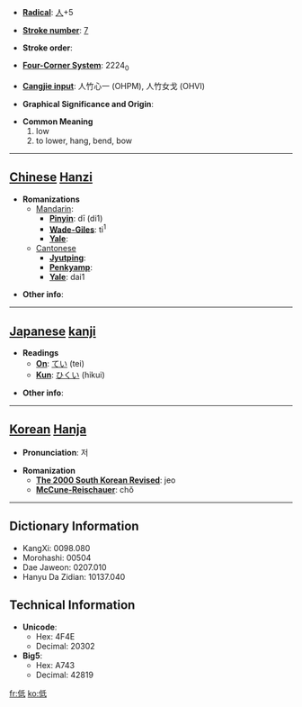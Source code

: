 * '''[[Wiktionary:Chinese radical index| Radical]]''': [[Wiktionary:Chinese radical index 人|人]]+5

* '''[[Wiktionary:Chinese total strokes index|Stroke number]]''': [[Wiktionary:Chinese total strokes index 7|7]]

* '''Stroke order''': 

* '''[[Wiktionary:Chinese four corner index|Four-Corner System]]''': 2224<sub>0</sub>

* '''[[Wiktionary:Chinese Cangjie index|Cangjie input]]''': 人竹心一 (OHPM), 人竹女戈 (OHVI)

* '''Graphical Significance and Origin''': 

* '''Common Meaning'''
*#low
*# to lower, hang, bend, bow


----

== [[Chinese]] [[Hanzi]] ==

* '''Romanizations'''
** [[Mandarin]]:
*** '''[[Pinyin]]''': dī (di1)
*** '''[[Wade-Giles]]''': ti<sup>1</sup>
*** '''[[Yale]]''': 
**[[Cantonese]]
***'''[[Jyutping]]''':
***'''[[Penkyamp]]''': 
***'''[[Yale]]''': dai1

* '''Other info''': 

----

== [[Japanese]] [[kanji]] ==

* '''Readings'''
** '''[[On]]''': [[てい]] (tei)
** '''[[Kun]]''': [[ひくい]] (hikui)

* '''Other info''':  

----

== [[Korean]] [[Hanja]] ==

* '''Pronunciation''': 저

* '''Romanization'''
** '''[[The 2000 South Korean Revised Romanization|The 2000 South Korean Revised]]''': jeo
** '''[[McCune-Reischauer]]''': chŏ

----

== Dictionary Information ==

* KangXi: 0098.080
* Morohashi: 00504
* Dae Jaweon: 0207.010
* Hanyu Da Zidian: 10137.040

== Technical Information ==

* '''Unicode''':
** Hex: 4F4E
** Decimal: 20302
* '''Big5''':
** Hex: A743
** Decimal: 42819

[[fr:低]]
[[ko:低]]